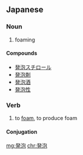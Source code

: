 ==Japanese==
{{ja-kanjitab|はつ|k1=はっ|ほう|k2=ぽう|yomi=o}}

===Noun===
{{ja-noun|はっぽう|kyu=發泡}}

# foaming

====Compounds====
* [[発泡スチロール]]
* [[発泡剤]]
* [[発泡酒]]
* [[発泡性]]

===Verb===
{{ja-verb-suru|はっぽう|kyu=發泡}}

# to [[foam]], to produce foam

====Conjugation====
{{ja-suru|はっぽう}}

[[mg:発泡]]
[[chr:発泡]]